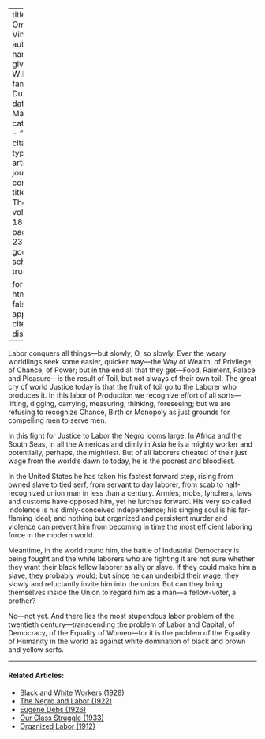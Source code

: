 
---
title: 'Labor Omnia Vincit'
author:
  - name:
      given: W.E.B.
      family: Du Bois
date: Mar. 1919
categories: 
  - ""
citation: 
  type: article-journal
  container-title: The Crisis
  volume: 18
  issue: 5
  page: 231-232
google-scholar: true

format:
  html:
    toc: false
    appendix-cite-as: display
---




Labor conquers all things---but slowly, O, so slowly. Ever the weary worldlings seek some easier, quicker way---the Way of Wealth, of Privilege, of Chance, of Power; but in the end all that they get---Food, Raiment, Palace and Pleasure---is the result of Toil, but not always of their own toil. The great cry of world Justice today is that the fruit of toil go to the Laborer who produces it. In this labor of Production we recognize effort of all sorts---lifting, digging, carrying, measuring, thinking, foreseeing; but we are refusing to recognize Chance, Birth or Monopoly as just grounds for compelling men to serve men.

In this fight for Justice to Labor the Negro looms large. In Africa and the South Seas, in all the Americas and dimly in Asia he is a mighty worker and potentially, perhaps, the mightiest. But of all laborers cheated of their just wage from the world's dawn to today, he is the poorest and bloodiest.

In the United States he has taken his fastest forward step, rising from owned slave to tied serf, from servant to day laborer, from scab to half-recognized union man in less than a century. Armies, mobs, lynchers, laws and customs have opposed him, yet he lurches forward. His very so called indolence is his dimly-conceived independence; his singing soul is his far-flaming ideal; and nothing but organized and persistent murder and violence can prevent him from becoming in time the most efficient laboring force in the modern world.

Meantime, in the world round him, the battle of Industrial Democracy is being fought and the white laborers who are fighting it are not sure whether they want their black fellow laborer as ally or slave. If they could make him a slave, they probably would; but since he can underbid their wage, they slowly and reluctantly invite him into the union. But can they bring themselves inside the Union to regard him as a man---a fellow-voter, a brother?

No---not yet. And there lies the most stupendous labor problem of the twentieth century---transcending the problem of Labor and Capital, of Democracy, of the Equality of Women---for it is the problem of the Equality of Humanity in the world as against white domination of black and brown and yellow serfs.

<!-- Similar articles start here -->

<hr>
#### Related Articles:

* [Black and White Workers (1928)](/Volumes/35/03/black_and_white_workers.html)
* [The Negro and Labor (1922)](/Volumes/25/06/negro_and_labor.html)
* [Eugene Debs (1926)](/Volumes/33/02/debs.html)
* [Our Class Struggle (1933)](/Volumes/40/07/our_class_struggle.html)
* [Organized Labor (1912)](/Volumes/04/03/organized_labor.html)

<!-- Similar articles end here -->